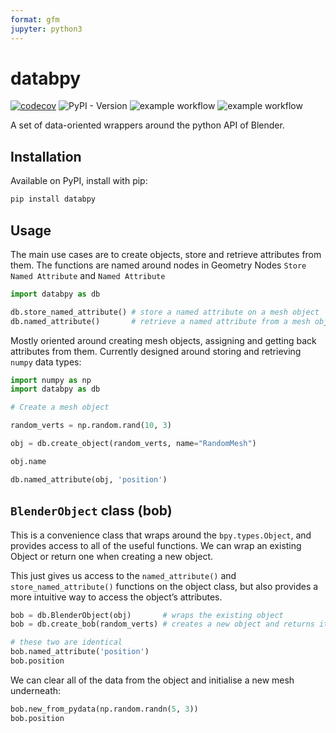 ```yaml
---
format: gfm
jupyter: python3
---
```


# databpy
[![codecov](https://codecov.io/gh/BradyAJohnston/databpy/graph/badge.svg?token=KFuu67hzAz)](https://codecov.io/gh/BradyAJohnston/databpy)
![PyPI - Version](https://img.shields.io/pypi/v/databpy)
![example workflow](https://github.com/bradyajohnston/databpy/actions/workflows/tests.yml/badge.svg)
![example workflow](https://github.com/bradyajohnston/databpy/actions/workflows/ci-cd.yml/badge.svg)

A set of data-oriented wrappers around the python API of Blender.

## Installation
Available on PyPI, install with pip:
```bash
pip install databpy
```

## Usage

The main use cases are to create objects, store and retrieve attributes from them. The functions are named around nodes in Geometry Nodes `Store Named Attribute` and `Named Attribute`

```python
import databpy as db

db.store_named_attribute() # store a named attribute on a mesh object
db.named_attribute()       # retrieve a named attribute from a mesh object
```

Mostly oriented around creating mesh objects, assigning and getting back attributes from them. Currently designed around storing and retrieving `numpy` data types:

```python
import numpy as np
import databpy as db

# Create a mesh object

random_verts = np.random.rand(10, 3)

obj = db.create_object(random_verts, name="RandomMesh")

obj.name
```

```python

db.named_attribute(obj, 'position')

```

## `BlenderObject` class (bob)

This is a convenience class that wraps around the `bpy.types.Object`, and provides access to all of the useful functions. We can wrap an existing Object or return one when creating a new object.

This just gives us access to the `named_attribute()` and `store_named_attribute()` functions on the object class, but also provides a more intuitive way to access the object's attributes.

```python
bob = db.BlenderObject(obj)       # wraps the existing object 
bob = db.create_bob(random_verts) # creates a new object and returns it already wrapped

# these two are identical
bob.named_attribute('position')
bob.position
```

We can clear all of the data from the object and initialise a new mesh underneath:

```python
bob.new_from_pydata(np.random.randn(5, 3))
bob.position
```